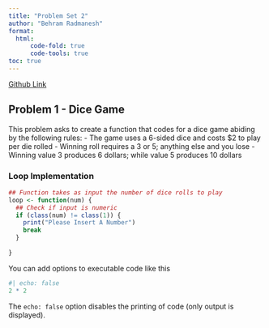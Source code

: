 ```yaml
---
title: "Problem Set 2"
author: "Behram Radmanesh"
format: 
  html:
      code-fold: true
      code-tools: true
toc: true
---
```


[Github Link](https://github.com/MediciPrime/STATS506/tree/main/ProblemSet_2)

## Problem 1 - Dice Game

This problem asks to create a function that codes for a dice game abiding by the following rules:
- The game uses a 6-sided dice and costs $2 to play per die rolled
- Winning roll requires a 3 or 5; anything else and you lose
- Winning value 3 produces 6 dollars; while value 5 produces 10 dollars

### Loop Implementation

```r
## Function takes as input the number of dice rolls to play
loop <- function(num) {
  ## Check if input is numeric
  if (class(num) != class(1)) {
    print("Please Insert A Number")
    break
  }
  
}

```

You can add options to executable code like this 

```r
#| echo: false
2 * 2
```

The `echo: false` option disables the printing of code (only output is displayed).
